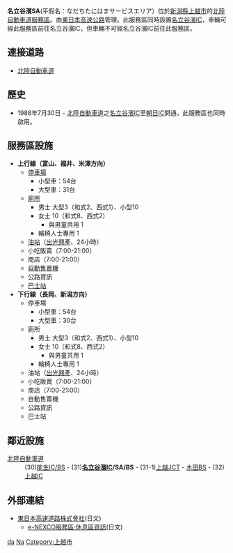 {{日本公路設施
|設施名稱 = 名立谷濱SA
|色 = 
|圖像 = 
|pxl = 
|圖像簡介 = 
|公路名稱1 = [[北陸自動車道|北陸自動車道]]
|IC編號1 = 
|收費站編號1 = 
|記號1 = 名立谷濱
|起點1 = [[米原JCT|米原JCT]]
|距離1 = 341.8
|上一設施1 = [[能生IC|能生IC]]
|上一設施距離1 = 15.1
|下一設施1 = [[上越JCT|上越JCT]]
|下一設施距離1 = 9.8
|連接道路 =
|啟用日期 = 1988年7月30日
|停用日期 = 
|流量 = 
|智能IC = 
|上行營業時間 = 7:00-21:00
|上行油站 = [[出光興產|IDEMITSU]]
|上行油站營業時間 = 24小時
|下行營業時間 = 7:00-21:00
|下行油站 = [[出光興產|IDEMITSU]]
|下行油站營業時間 = 24小時
|郵政編碼 = 949-1706
|所在地 = [[新潟縣|新潟縣]][[上越市|上越市]]大字茶屋原
|坐標 = {{coord|37|9|59.72|N|138|6|46.45|E}}
|備註 = 此服務區同時設置[[名立谷濱IC|名立谷濱IC]]。
}}
'''名立谷濱SA'''(平假名：なだちたにはまサービスエリア）位於[[新潟縣|新潟縣]][[上越市|上越市]]的[[北陸自動車道|北陸自動車道]][[服务区_(公路)|服務區]]。由[[東日本高速公路|東日本高速公路]]管理。此服務區同時設置[[名立谷濱IC|名立谷濱IC]]，車輛可經此服務區前往名立谷濱IC，但車輛不可經名立谷濱IC前往此服務區。

== 連接道路 ==
* [[北陸自動車道|北陸自動車道]]

== 歷史 ==
* 1988年7月30日 - [[北陸自動車道|北陸自動車道]]之[[名立谷濱IC|名立谷濱IC]]至[[朝日IC_(富山縣)|朝日IC]]開通，此服務區也同時啟用。

== 服務區設施 ==
*'''上行線（富山、福井、米澤方向）'''
**[[停車場|停車場]]
***小型車：54台
***大型車：31台
**[[廁所|廁所]]
***男士 大型3（和式2、西式1）、小型10
***女士 10（和式8、西式2）
****與男童共用 1
***輪椅人士專用 1
**[[油站|油站]]（[[出光興產|出光興產]]、24小時）
**小吃販賣（7:00-21:00）
**商店（7:00-21:00）
**[[自動售賣機|自動售賣機]]
**公路資訊
**[[巴士站|巴士站]]
*'''下行線（長岡、新潟方向）'''
**停車場
***小型車：54台
***大型車：30台
**廁所
***男士 大型3（和式2、西式1）、小型10
***女士 10（和式8、西式2）
****與男童共用 1
***輪椅人士專用 1
**油站（[[出光興產|出光興產]]、24小時）
**小吃販賣（7:00-21:00）
**商店（7:00-21:00）
**自動售賣機
**公路資訊
**巴士站

== 鄰近設施 ==
; [[北陸自動車道|北陸自動車道]]
: (30)[[能生IC|能生IC/BS]] - (31)'''[[名立谷濱IC|名立谷濱IC]]/SA/BS''' - (31-1)[[上越JCT|上越JCT]] - [[木田巴士站|木田BS]] - (32)[[上越IC|上越IC]]

== 外部連結 ==
*[http://www.e-nexco.co.jp/ 東日本高速道路株式會社]{{Wayback|url=http://www.e-nexco.co.jp/ |date=20140203074239 }}(日文)
**[https://web.archive.org/web/20101130163046/http://www.driveplaza.com/dp/SapaTop e-NEXCO服務區‧休息區資訊](日文)

{{北陸自動車道}}
[[Category:日本服務區與休息區_Na|da]]
[[Category:新潟縣服務區與休息區|Na]]
[[Category:上越市|Category:上越市]]